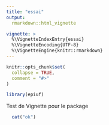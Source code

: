 ```yaml
---
title: "essai"
output: 
  rmarkdown::html_vignette

vignette: >
  %\VignetteIndexEntry{essai}
  %\VignetteEncoding{UTF-8}
  %\VignetteEngine{knitr::rmarkdown}
---
```


```r
knitr::opts_chunk$set(
  collapse = TRUE,
  comment = "#>"
)
```

```r
library(epiuf)
```
Test de Vignette pour le package 

```r
  cat("ok")
```

